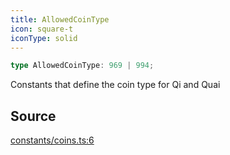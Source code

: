 ```yaml
---
title: AllowedCoinType
icon: square-t
iconType: solid
---
```


```ts
type AllowedCoinType: 969 | 994;
```

Constants that define the coin type for Qi and Quai

## Source

[constants/coins.ts:6](https://github.com/dominant-strategies/quais.js/blob/b933caa87ef69ba5037d92b4910f17bf5321524f/src/constants/coins.ts#L6)
